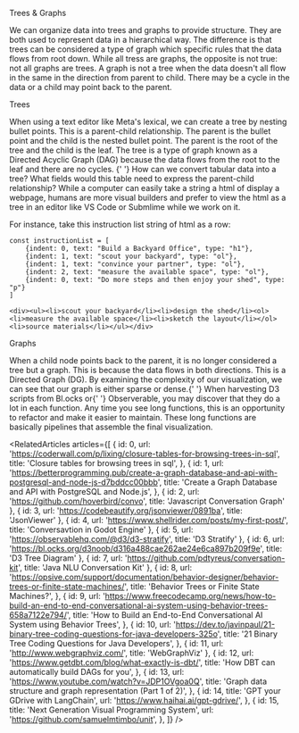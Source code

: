 
<Subtitle>Trees & Graphs</Subtitle>

<Paragraph>
  We can organize data into trees and graphs to provide structure. They are both used to represent data in a
  hierarchical way. The difference is that trees can be considered a type of graph which specific rules that the data
  flows from root down. While all tress are graphs, the opposite is not true: not all graphs are trees.
</Paragraph>

<Paragraph>
  A graph is not a tree when the data doesn't all flow in the same in the direction from parent to child. There may be a
  cycle in the data or a child may point back to the parent.
</Paragraph>

<SubHeadline>Trees</SubHeadline>

<Paragraph>
  When using a text editor like Meta's <Link url="https://lexical.dev/">lexical</Link>, we can create a tree by nesting
  bullet points. This is a parent-child relationship. The parent is the bullet point and the child is the nested bullet
  point. The parent is the root of the tree and the child is the leaf. The tree is a type of graph known as a Directed
  Acyclic Graph (DAG) because the data flows from the root to the leaf and there are no cycles.
</Paragraph>{' '}

<Paragraph>
  How can we convert tabular data into a tree? What fields would this table need to express the parent-child
  relationship?
</Paragraph>

<Paragraph>
  While a computer can easily take a string a html of display a webpage, humans are more visual builders and prefer to
  view the html as a tree in an editor like VS Code or Submlime while we work on it.
</Paragraph>

<Paragraph>For instance, take this instruction list string of html as a row:</Paragraph>

```
const instructionList = [
    {indent: 0, text: "Build a Backyard Office", type: "h1"},
    {indent: 1, text: "scout your backyard", type: "ol"},
    {indent: 1, text: "convince your partner", type: "ol"},
    {indent: 2, text: "measure the available space", type: "ol"},
    {indent: 0, text: "Do more steps and then enjoy your shed", type: "p"}
]
```

```
<div><ul><li>scout your backyard</li><li>design the shed</li><ol><li>measure the available space</li><li>sketch the layout</li></ol><li>source materials</li></ul></div>
```

<TreeStory />

<SubHeadline>Graphs</SubHeadline>

<Paragraph>
  When a child node points back to the parent, it is no longer considered a tree but a graph. This is because the data
  flows in both directions. This is a Directed Graph (DG). By examining the complexity of our visualization, we can see
  that our graph is either sparse or dense.{' '}
</Paragraph>

<Paragraph>
  When harvesting D3 scripts from <Link url="https://bl.ocks.org/">Bl.ocks</Link> or{' '}
  <Link url="https://observablehq.com/">Observerable</Link>, you may discover that they do a lot in each function. Any
  time you see long functions, this is an opportunity to refactor and make it easier to maintain. These long functions
  are basically pipelines that assemble the final visualization.
</Paragraph>

<RelatedArticles
  articles={[
    {
      id: 0,
      url: 'https://coderwall.com/p/lixing/closure-tables-for-browsing-trees-in-sql',
      title: 'Closure tables for browsing trees in sql',
    },
    {
      id: 1,
      url: 'https://betterprogramming.pub/create-a-graph-database-and-api-with-postgresql-and-node-js-d7bddcc00bbb',
      title: 'Create a Graph Database and API with PostgreSQL and Node.js',
    },
    { id: 2, url: 'https://github.com/hoverbird/convo', title: 'Javascript Conversation Graph' },
    { id: 3, url: 'https://codebeautify.org/jsonviewer/0891ba', title: 'JsonViewer' },
    { id: 4, url: 'https://www.shellrider.com/posts/my-first-post/', title: 'Conversavtion in Godot Engine' },
    { id: 5, url: 'https://observablehq.com/@d3/d3-stratify', title: 'D3 Stratify' },
    { id: 6, url: 'https://bl.ocks.org/d3noob/d316a488cae262ae24e6ca897b209f9e', title: 'D3 Tree Diagram' },
    { id: 7, url: 'https://github.com/pdtyreus/conversation-kit', title: 'Java NLU Conversation Kit' },
    {
      id: 8,
      url: 'https://opsive.com/support/documentation/behavior-designer/behavior-trees-or-finite-state-machines/',
      title: 'Behavior Trees or Finite State Machines?',
    },
    {
      id: 9,
      url: 'https://www.freecodecamp.org/news/how-to-build-an-end-to-end-conversational-ai-system-using-behavior-trees-658a7122e794/',
      title: 'How to Build an End-to-End Conversational AI System using Behavior Trees',
    },
    {
      id: 10,
      url: 'https://dev.to/javinpaul/21-binary-tree-coding-questions-for-java-developers-325o',
      title: '21 Binary Tree Coding Questions for Java Developers',
    },
    { id: 11, url: 'http://www.webgraphviz.com/', title: 'WebGraphViz' },
    {
      id: 12,
      url: 'https://www.getdbt.com/blog/what-exactly-is-dbt/',
      title: 'How DBT can automatically build DAGs for you',
    },
    {
      id: 13,
      url: 'https://www.youtube.com/watch?v=JDP1OVgoa0Q',
      title: 'Graph data structure and graph representation (Part 1 of 2)',
    },
    {
      id: 14,
      title: 'GPT your GDrive with LangChain',
      url: 'https://www.haihai.ai/gpt-gdrive/',
    },
    {
      id: 15,
      title: 'Next Generation Visual Programming System',
      url: 'https://github.com/samuelmtimbo/unit',
    },
  ]}
/>
